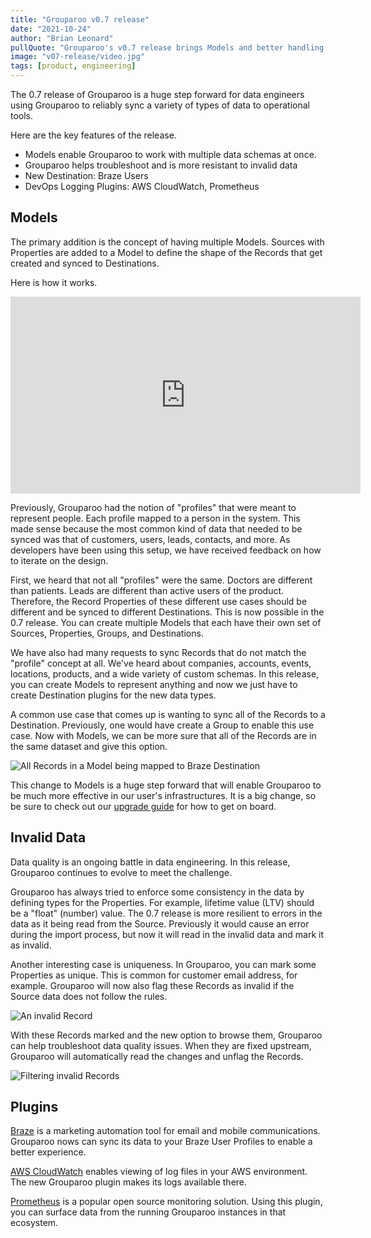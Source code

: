 ```yaml
---
title: "Grouparoo v0.7 release"
date: "2021-10-24"
author: "Brian Leonard"
pullQuote: "Grouparoo's v0.7 release brings Models and better handling of invalid data."
image: "v07-release/video.jpg"
tags: [product, engineering]
---
```


The 0.7 release of Grouparoo is a huge step forward for data engineers using Grouparoo to reliably sync a variety of types of data to operational tools.

Here are the key features of the release.

- Models enable Grouparoo to work with multiple data schemas at once.
- Grouparoo helps troubleshoot and is more resistant to invalid data
- New Destination: Braze Users
- DevOps Logging Plugins: AWS CloudWatch, Prometheus

## Models

The primary addition is the concept of having multiple Models. Sources with Properties are added to a Model to define the shape of the Records that get created and synced to Destinations.

Here is how it works.

<p className="video-responsive">
  <iframe
    width="560"
    height="315"
    src="https://www.youtube.com/embed/9058fGPfFzE?rel=0"
    frameBorder="0"
    allow="accelerometer; autoplay; clipboard-write; encrypted-media; gyroscope; picture-in-picture"
    allowFullScreen
  ></iframe>
</p>

Previously, Grouparoo had the notion of "profiles" that were meant to represent people. Each profile mapped to a person in the system. This made sense because the most common kind of data that needed to be synced was that of customers, users, leads, contacts, and more. As developers have been using this setup, we have received feedback on how to iterate on the design.

First, we heard that not all "profiles" were the same. Doctors are different than patients. Leads are different than active users of the product. Therefore, the Record Properties of these different use cases should be different and be synced to different Destinations. This is now possible in the 0.7 release. You can create multiple Models that each have their own set of Sources, Properties, Groups, and Destinations.

We have also had many requests to sync Records that do not match the "profile" concept at all. We've heard about companies, accounts, events, locations, products, and a wide variety of custom schemas. In this release, you can create Models to represent anything and now we just have to create Destination plugins for the new data types.

A common use case that comes up is wanting to sync all of the Records to a Destination. Previously, one would have create a Group to enable this use case. Now with Models, we can be more sure that all of the Records are in the same dataset and give this option.

<Image
  centered
  alt="All Records in a Model being mapped to Braze Destination"
  src="v07-release/braze-destination.png"
  width={850}
  height={420}
/>

This change to Models is a huge step forward that will enable Grouparoo to be much more effective in our user's infrastructures. It is a big change, so be sure to check out our [upgrade guide](https://www.grouparoo.com/docs/support/upgrading-grouparoo/v06-v07) for how to get on board.

## Invalid Data

Data quality is an ongoing battle in data engineering. In this release, Grouparoo continues to evolve to meet the challenge.

Grouparoo has always tried to enforce some consistency in the data by defining types for the Properties. For example, lifetime value (LTV) should be a "float" (number) value. The 0.7 release is more resilient to errors in the data as it being read from the Source. Previously it would cause an error during the import process, but now it will read in the invalid data and mark it as invalid.

Another interesting case is uniqueness. In Grouparoo, you can mark some Properties as unique. This is common for customer email address, for example. Grouparoo will now also flag these Records as invalid if the Source data does not follow the rules.

<Image
  centered
  alt="An invalid Record"
  src="v07-release/invalid-record.png"
  width={850}
  height={531}
/>

With these Records marked and the new option to browse them, Grouparoo can help troubleshoot data quality issues. When they are fixed upstream, Grouparoo will automatically read the changes and unflag the Records.

<Image
  centered
  alt="Filtering invalid Records"
  src="v07-release/filter-invalid-records.png"
  width={850}
  height={540}
/>

## Plugins

[Braze](https://www.braze.com/) is a marketing automation tool for email and mobile communications. Grouparoo nows can sync its data to your Braze User Profiles to enable a better experience.

[AWS CloudWatch](https://aws.amazon.com/cloudwatch/) enables viewing of log files in your AWS environment. The new Grouparoo plugin makes its logs available there.

[Prometheus](https://prometheus.io/) is a popular open source monitoring solution. Using this plugin, you can surface data from the running Grouparoo instances in that ecosystem.
